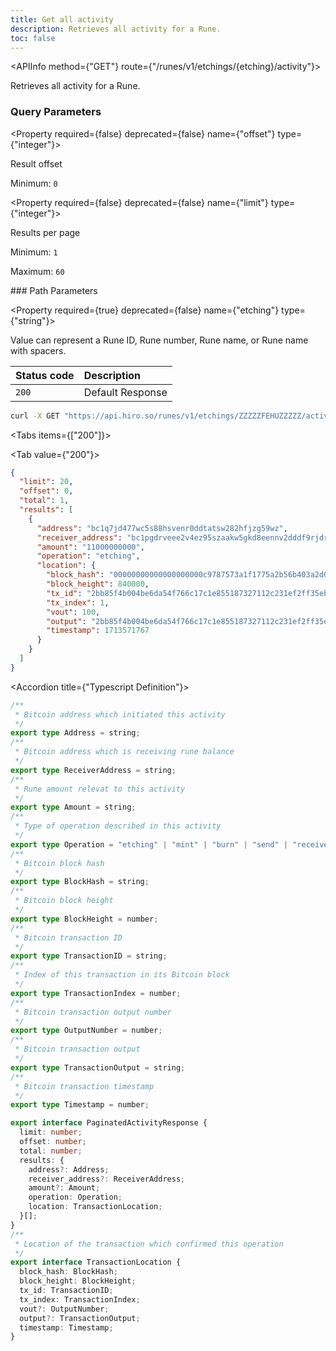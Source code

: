 ```yaml
---
title: Get all activity
description: Retrieves all activity for a Rune.
toc: false
---
```



<Root>

<API>

<APIInfo method={"GET"} route={"/runes/v1/etchings/{etching}/activity"}>

Retrieves all activity for a Rune.
### Query Parameters

<Property required={false} deprecated={false} name={"offset"} type={"integer"}>

Result offset

<span>Minimum:  `0`</span>

</Property>

<Property required={false} deprecated={false} name={"limit"} type={"integer"}>

Results per page

<span>Minimum:  `1`</span>

<span>Maximum:  `60`</span>

</Property>
### Path Parameters

<Property required={true} deprecated={false} name={"etching"} type={"string"}>

Value can represent a Rune ID, Rune number, Rune name, or Rune name with spacers.

</Property>

| Status code | Description |
| :----------- | :----------- |
| `200` | Default Response |

</APIInfo>

<APIExample>

```bash title="curl"
curl -X GET "https://api.hiro.so/runes/v1/etchings/ZZZZZFEHUZZZZZ/activity"
```

<Tabs items={["200"]}>

<Tab value={"200"}>



```json title="Example Response"
{
  "limit": 20,
  "offset": 0,
  "total": 1,
  "results": [
    {
      "address": "bc1q7jd477wc5s88hsvenr0ddtatsw282hfjzg59wz",
      "receiver_address": "bc1pgdrveee2v4ez95szaakw5gkd8eennv2dddf9rjdrlt6ch56lzrrsxgvazt",
      "amount": "11000000000",
      "operation": "etching",
      "location": {
        "block_hash": "00000000000000000000c9787573a1f1775a2b56b403a2d0c7957e9a5bc754bb",
        "block_height": 840000,
        "tx_id": "2bb85f4b004be6da54f766c17c1e855187327112c231ef2ff35ebad0ea67c69e",
        "tx_index": 1,
        "vout": 100,
        "output": "2bb85f4b004be6da54f766c17c1e855187327112c231ef2ff35ebad0ea67c69e:100",
        "timestamp": 1713571767
      }
    }
  ]
}
```

<Accordions>

<Accordion title={"Typescript Definition"}>

```ts
/**
 * Bitcoin address which initiated this activity
 */
export type Address = string;
/**
 * Bitcoin address which is receiving rune balance
 */
export type ReceiverAddress = string;
/**
 * Rune amount relevat to this activity
 */
export type Amount = string;
/**
 * Type of operation described in this activity
 */
export type Operation = "etching" | "mint" | "burn" | "send" | "receive";
/**
 * Bitcoin block hash
 */
export type BlockHash = string;
/**
 * Bitcoin block height
 */
export type BlockHeight = number;
/**
 * Bitcoin transaction ID
 */
export type TransactionID = string;
/**
 * Index of this transaction in its Bitcoin block
 */
export type TransactionIndex = number;
/**
 * Bitcoin transaction output number
 */
export type OutputNumber = number;
/**
 * Bitcoin transaction output
 */
export type TransactionOutput = string;
/**
 * Bitcoin transaction timestamp
 */
export type Timestamp = number;

export interface PaginatedActivityResponse {
  limit: number;
  offset: number;
  total: number;
  results: {
    address?: Address;
    receiver_address?: ReceiverAddress;
    amount?: Amount;
    operation: Operation;
    location: TransactionLocation;
  }[];
}
/**
 * Location of the transaction which confirmed this operation
 */
export interface TransactionLocation {
  block_hash: BlockHash;
  block_height: BlockHeight;
  tx_id: TransactionID;
  tx_index: TransactionIndex;
  vout?: OutputNumber;
  output?: TransactionOutput;
  timestamp: Timestamp;
}

```

</Accordion>

</Accordions>

</Tab>

</Tabs>

</APIExample>

</API>

</Root>
